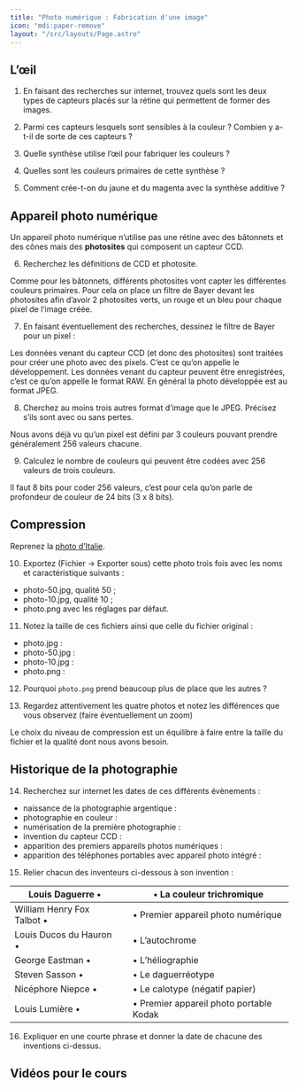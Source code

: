 ```yaml
---
title: "Photo numérique : Fabrication d'une image"
icon: "mdi:paper-remove"
layout: "/src/layouts/Page.astro"
---
```


## L’œil

1. En faisant des recherches sur internet, trouvez quels sont les deux
types de capteurs placés sur la rétine qui permettent de former des images.

2. Parmi ces capteurs lesquels sont sensibles à la couleur ? Combien y
a-t-il de sorte de ces capteurs ?

3. Quelle synthèse utilise l’œil pour fabriquer les couleurs ?

4. Quelles sont les couleurs primaires de cette synthèse ?

5. Comment crée-t-on du jaune et du magenta avec la synthèse additive ?

## Appareil photo numérique

Un appareil photo numérique n’utilise pas une rétine avec des bâtonnets et des
cônes mais des **photosites** qui composent un capteur CCD.

6. Recherchez les définitions de CCD et photosite.

Comme pour les bâtonnets, différents photosites vont capter les différentes
couleurs primaires. Pour cela on place un filtre de Bayer devant les
photosites afin d’avoir 2 photosites verts, un rouge et un bleu pour chaque
pixel de l’image créée.

7. En faisant éventuellement des recherches, dessinez le filtre de Bayer
pour un pixel :

Les données venant du capteur CCD (et donc des photosites) sont traitées pour
créer une photo avec des pixels. C’est ce qu’on appelle le développement. Les
données venant du capteur peuvent être enregistrées, c’est ce qu’on appelle le
format RAW. En général la photo développée est au format JPEG.

8. Cherchez au moins trois autres format d’image que le JPEG. Précisez
s’ils sont avec ou sans pertes.

Nous avons déjà vu qu’un pixel est défini par 3 couleurs pouvant prendre
généralement 256 valeurs chacune.

9. Calculez le nombre de couleurs qui peuvent être codées avec 256 valeurs
de trois couleurs.

Il faut 8 bits pour coder 256 valeurs, c’est pour cela qu’on parle de
profondeur de couleur de 24 bits (3 x 8 bits).

## Compression

Reprenez la [photo d’Italie](/cours/photo.jpg).

10. Exportez (Fichier → Exporter sous) cette photo trois fois avec les
noms et caractéristique suivants :

  - photo-50.jpg, qualité 50 ;
  - photo-10.jpg, qualité 10 ;
  - photo.png avec les réglages par défaut.

11. Notez la taille de ces fichiers ainsi que celle du fichier original :

  - photo.jpg :
  - photo-50.jpg :
  - photo-10.jpg :
  - photo.png :

12. Pourquoi `photo.png` prend beaucoup plus de place que les autres ?

13. Regardez attentivement les quatre photos et notez les différences que
vous observez (faire éventuellement un zoom)

Le choix du niveau de compression est un équilibre à faire entre la taille du
fichier et la qualité dont nous avons besoin.

## Historique de la photographie

14. Recherchez sur internet les dates de ces différents évènements :

  - naissance de la photographie argentique :
  - photographie en couleur :
  - numérisation de la première photographie :
  - invention du capteur CCD :
  - apparition des premiers appareils photos numériques :
  - apparition des téléphones portables avec appareil photo intégré :

15. Relier chacun des inventeurs ci-dessous à son invention :

Louis Daguerre • |  | • La couleur trichromique  
---|---|---  
William Henry Fox Talbot • |  | • Premier appareil photo numérique  
Louis Ducos du Hauron • |  | • L’autochrome  
George Eastman • |  | • L’héliographie  
Steven Sasson • |  | • Le daguerréotype  
Nicéphore Niepce • |  | • Le calotype (négatif papier)  
Louis Lumière • |  | • Premier appareil photo portable Kodak  
  
16. Expliquer en une courte phrase et donner la date de chacune des
inventions ci-dessus.

## Vidéos pour le cours